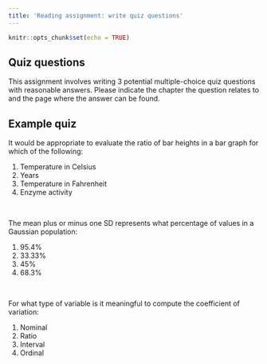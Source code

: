 ```yaml
---
title: 'Reading assignment: write quiz questions'
---
```


```r
knitr::opts_chunk$set(echo = TRUE)
```

## Quiz questions

This assignment involves writing 3 potential multiple-choice quiz questions with reasonable answers.  Please indicate the chapter the question relates to and the page where the answer can be found.


## Example quiz

It would be appropriate to evaluate the ratio of bar heights in a bar graph for which of the following:

1. Temperature in Celsius
1. Years
1. Temperature in Fahrenheit 
1. Enzyme activity

<br>

The mean plus or minus one SD represents what percentage of values in a Gaussian population:

1. 95.4%
1. 33.33%
1. 45%
1. 68.3%

<br>

For what type of variable is it meaningful to compute the coefficient of variation:

1. Nominal
1. Ratio
1. Interval
1. Ordinal


